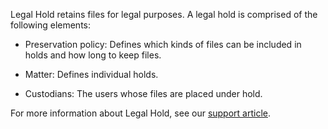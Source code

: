 Legal Hold retains files for legal purposes. A legal hold is comprised of the following elements:

* Preservation policy: Defines which kinds of files can be included in holds and how long to keep files.  

* Matter: Defines individual holds.

* Custodians: The users whose files are placed under hold.

For more information about Legal Hold, see our [support article](https://support.code42.com/Incydr/Admin/Code42_console_reference/Legal_Hold_reference).